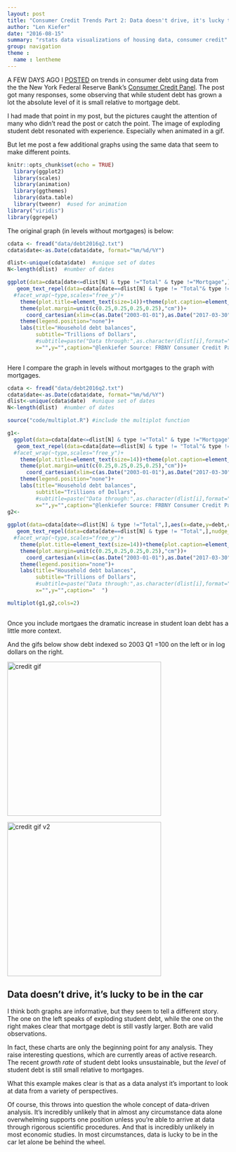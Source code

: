 ```yaml
---
layout: post
title: "Consumer Credit Trends Part 2: Data doesn't drive, it's lucky to be in the car"
author: "Len Kiefer"
date: "2016-08-15"
summary: "rstats data visualizations of housing data, consumer credit"
group: navigation
theme :
  name : lentheme
---
```

<style>
  .col2 {
    columns: 2 200px;         /* number of columns and width in pixels*/
    -webkit-columns: 2 200px; /* chrome, safari */
    -moz-columns: 2 200px;    /* firefox */
  }
  .col3 {
    columns: 3 100px;
    -webkit-columns: 3 100px;
    -moz-columns: 3 100px;
  }
</style>

A FEW DAYS AGO I [POSTED]({% post_url 2016-08-09-trends-in-credit %}) on trends in consumer debt using data from the the New York Federal Reserve Bank's [Consumer Credit Panel](https://www.newyorkfed.org/microeconomics/data.html).  The post got many responses, some observing that while student debt has grown a lot the absolute level of it is small relative to mortgage debt.  

I had made that point in my post, but the pictures caught the attention of many who didn't read the post or catch the point. The image of exploding student debt resonated with experience. Especially when animated in a gif.

But let me  post a few additional graphs using the same data that seem to make different points.

```r
knitr::opts_chunk$set(echo = TRUE)
  library(ggplot2)
  library(scales)
  library(animation)
  library(ggthemes)
  library(data.table)
  library(tweenr)  #used for animation
library("viridis")
library(ggrepel)
```

The original graph (in levels without mortgages) is below:

```r
cdata <- fread("data/debt2016q2.txt")
cdata$date<-as.Date(cdata$date, format="%m/%d/%Y")

dlist<-unique(cdata$date)  #unique set of dates
N<-length(dlist)  #number of dates

ggplot(data=cdata[date<=dlist[N] & type !="Total" & type !="Mortgage",],aes(x=date,y=debt,color=type,label=type))+geom_line(size=1.2)+theme_minimal()+
   geom_text_repel(data=cdata[date==dlist[N] & type != "Total"& type !="Mortgage",],nudge_x=10,nudge_y=.025)+
  #facet_wrap(~type,scales="free_y")+
    theme(plot.title=element_text(size=14))+theme(plot.caption=element_text(hjust=0,vjust=1,margin=margin(t=10)))+
    theme(plot.margin=unit(c(0.25,0.25,0.25,0.25),"cm"))+
      coord_cartesian(xlim=c(as.Date("2003-01-01"),as.Date("2017-03-30")))+
    theme(legend.position="none")+
    labs(title="Household debt balances",
         subtitle="Trillions of Dollars",
         #subtitle=paste("Data through:",as.character(dlist[i],format="%B-%Y"),"Index, 2003 Q1=100"),
         x="",y="",caption="@lenkiefer Source: FRBNY Consumer Credit Panel/Equifax")
  
```

Here I compare the graph in levels without mortgages to the graph with mortgages.



```r
cdata <- fread("data/debt2016q2.txt")
cdata$date<-as.Date(cdata$date, format="%m/%d/%Y")
dlist<-unique(cdata$date)  #unique set of dates
N<-length(dlist)  #number of dates

source("code/multiplot.R") #include the multiplot function

g1<-
  ggplot(data=cdata[date<=dlist[N] & type !="Total" & type !="Mortgage",],aes(x=date,y=debt,color=type,label=type))+geom_line(size=1.2)+theme_minimal()+
   geom_text_repel(data=cdata[date==dlist[N] & type != "Total"& type !="Mortgage",],nudge_x=10,nudge_y=.025)+
  #facet_wrap(~type,scales="free_y")+
    theme(plot.title=element_text(size=14))+theme(plot.caption=element_text(hjust=0,vjust=1,margin=margin(t=10)))+
    theme(plot.margin=unit(c(0.25,0.25,0.25,0.25),"cm"))+
      coord_cartesian(xlim=c(as.Date("2003-01-01"),as.Date("2017-03-30")))+
    theme(legend.position="none")+
    labs(title="Household debt balances",
         subtitle="Trillions of Dollars",
         #subtitle=paste("Data through:",as.character(dlist[i],format="%B-%Y"),"Index, 2003 Q1=100"),
         x="",y="",caption="@lenkiefer Source: FRBNY Consumer Credit Panel/Equifax")
g2<-
  
ggplot(data=cdata[date<=dlist[N] & type !="Total",],aes(x=date,y=debt,color=type,label=type))+geom_line(size=1.2)+theme_minimal()+
   geom_text_repel(data=cdata[date==dlist[N] & type != "Total",],nudge_x=10,nudge_y=.025)+
  #facet_wrap(~type,scales="free_y")+
    theme(plot.title=element_text(size=14))+theme(plot.caption=element_text(hjust=0,vjust=1,margin=margin(t=10)))+
    theme(plot.margin=unit(c(0.25,0.25,0.25,0.25),"cm"))+
      coord_cartesian(xlim=c(as.Date("2003-01-01"),as.Date("2017-03-30")))+
    theme(legend.position="none")+
    labs(title="Household debt balances",
         subtitle="Trillions of Dollars",
         #subtitle=paste("Data through:",as.character(dlist[i],format="%B-%Y"),"Index, 2003 Q1=100"),
         x="",y="",caption="  ")

multiplot(g1,g2,cols=2)
  
```

Once you include mortgaes the dramatic increase in student loan debt has a little more context.

And the gifs below show debt indexed so 2003 Q1 =100 on the left or in log dollars on the right.

<div class="columns-2">

<img src="{{ site.url }}/img/charts_aug_15_2016/debt balances 2016Q2 v4.gif" alt="credit gif" style="width: 350px;"/>

<img src="{{ site.url }}/img/charts_aug_15_2016/debt balances v3 2016Q2.gif" alt="credit gif v2" style="width: 350px;"/>

</div>

## Data doesn't drive, it's lucky to be in the car

I think both graphs are informative, but they seem to tell a different story.  The one on the left speaks of exploding student debt, while the one on the right makes clear that mortgage debt is still vastly larger.  Both are valid observations.

In fact, these charts are only the beginning point for any analysis.  They raise interesting questions, which are currently areas of active research. The recent *growth rate* of student debt looks unsustainable, but the *level* of student debt is still small relative to mortgages.

What this example makes clear is that as a data analyst it's important to look at data from a variety of perspectives. 

Of course, this throws into question the whole concept of data-driven analysis.  It's incredibly unlikely that in almost any circumstance data alone overwhelming supports one position unless you're able to arrive at data through rigorous scientific procedures. And that is incredibly unlikely in most economic studies. In most circumstances, data is lucky to be in the car let alone be behind the wheel.


